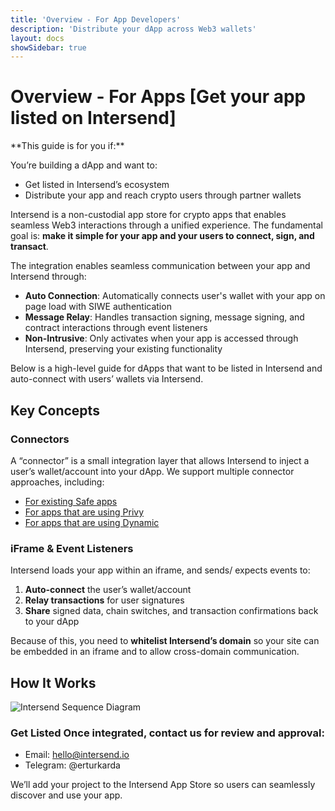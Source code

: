 ```yaml
---
title: 'Overview - For App Developers'
description: 'Distribute your dApp across Web3 wallets'
layout: docs
showSidebar: true
---
```



# Overview - For Apps [Get your app listed on Intersend]

<Callout type="info">
  **This guide is for you if:**

You’re building a dApp and want to:

- Get listed in Intersend’s ecosystem
- Distribute your app and reach crypto users through partner wallets
</Callout>

Intersend is a non-custodial app store for crypto apps that enables seamless Web3 interactions through a unified experience. The fundamental goal is: **make it simple for your app and your users to connect, sign, and transact**.

The integration enables seamless communication between your app and Intersend through:

- **Auto Connection**: Automatically connects user's wallet with your app on page load with SIWE authentication
- **Message Relay**: Handles transaction signing, message signing, and contract interactions through event listeners
- **Non-Intrusive**: Only activates when your app is accessed through Intersend, preserving your existing functionality

Below is a high-level guide for dApps that want to be listed in Intersend and auto-connect with users’ wallets via Intersend.

## Key Concepts

### Connectors

A “connector” is a small integration layer that allows Intersend to inject a user’s wallet/account into your dApp. We support multiple connector approaches, including:

- [For existing Safe apps](https://intersend.mintlify.app/apps/privy)
- [For apps that are using Privy](https://intersend.mintlify.app/apps/privy)
- [For apps that are using Dynamic](https://intersend.mintlify.app/apps/dynamic)

### iFrame & Event Listeners

Intersend loads your app within an iframe, and sends/ expects events to:

1. **Auto-connect** the user’s wallet/account
2. **Relay transactions** for user signatures
3. **Share** signed data, chain switches, and transaction confirmations back to your dApp

Because of this, you need to **whitelist Intersend’s domain** so your site can be embedded in an iframe and to allow cross-domain communication.

## How It Works


![Intersend Sequence Diagram](https://www.mermaidchart.com/raw/3f350c1f-4465-4676-8fea-4088d143e879?theme=light&version=v0.1&format=svg)


### Get Listed Once integrated, contact us for review and approval:

- Email: hello@intersend.io
- Telegram: @erturkarda

We’ll add your project to the Intersend App Store so users can seamlessly discover and use your app.
